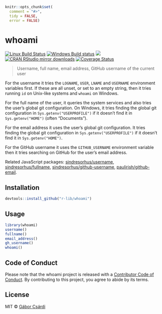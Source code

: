 
```r
knitr::opts_chunk$set(
  comment = "#>",
  tidy = FALSE,
  error = FALSE)
```

# whoami

[![Linux Build Status](https://travis-ci.org/r-lib/whoami.svg?branch=master)](https://travis-ci.org/r-lib/whoami)
[![Windows Build status](https://ci.appveyor.com/api/projects/status/github/r-lib/whoami?svg=true)](https://ci.appveyor.com/project/gaborcsardi/whoami)
[![](http://www.r-pkg.org/badges/version/whoami)](http://www.r-pkg.org/pkg/whoami)
[![CRAN RStudio mirror downloads](http://cranlogs.r-pkg.org/badges/whoami)](http://www.r-pkg.org/pkg/whoami)
[![Coverage Status](https://img.shields.io/codecov/c/github/r-lib/whoami/master.svg)](https://codecov.io/github/r-lib/whoami?branch=master)

> Username, full name, email address, GitHub username of the current user

For the username it tries the `LOGNAME`, `USER`, `LNAME` and
`USERNAME` environment variables first. If these are all unset,
or set to an empty string, then it tries running `id` on Unix-like
systems and `whoami` on Windows.

For the full name of the user, it queries the system services and
also tries the user's global git configuration. On Windows, it tries finding the global git configuration in `Sys.getenv("USERPROFILE")` if it doesn't find it in `Sys.getenv("HOME")` (often "Documents").

For the email address it uses the user's global git configuration. It tries finding the global git configuration in `Sys.getenv("USERPROFILE")` if it doesn't find it in `Sys.getenv("HOME")`.

For the GitHub username it uses the `GITHUB_USERNAME` environment variable then it tries searching on GitHub for the user's email
address.

Related JavaScript packages:
[sindresorhus/username](https://github.com/sindresorhus/username),
[sindresorhus/fullname](https://github.com/sindresorhus/fullname),
[sindresorhus/github-username](https://github.com/sindresorhus/github-username),
[paulirish/github-email](https://github.com/paulirish/github-email).

## Installation

```r
devtools::install_github("r-lib/whoami")
```

## Usage

```r
library(whoami)
username()
fullname()
email_address()
gh_username()
whoami()
```

## Code of Conduct

Please note that the whoami project is released with a
[Contributor Code of Conduct](http://r-lib.github.io/whoami/CODE_OF_CONDUCT.html).
By contributing to this project, you agree to abide by its terms.

## License

MIT © [Gábor Csárdi](http://gaborcsardi.org)
